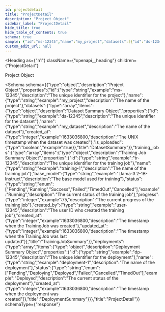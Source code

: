```yaml
---
id: projectdetail
title: "ProjectDetail"
description: "Project Object"
sidebar_label: "ProjectDetail"
hide_title: true
hide_table_of_contents: true
schema: true
sample: {"id":"ms-12345","name":"my_project","datasets":[{"id":"ds-12345","name":"my_dataset","created_at":1633036800,"is_uploaded":true}],"training_jobs":[{"id":"tr-12345","name":"training-1","base_model":"Llama-3.2-1B-Instruct","status":"Running","progress":75,"created_by":"user-12345","created_at":1633036800,"updated_at":1633036800}],"deployments":[{"id":"dp-12345","name":"deployment-1","status":"Deployed","created_at":1633036800}]}
custom_edit_url: null
---
```



<Heading
  as={"h1"}
  className={"openapi__heading"}
  children={"ProjectDetail"}
>
</Heading>



Project Object

<Schema
  schema={{"type":"object","description":"Project Object","properties":{"id":{"type":"string","example":"ms-12345","description":"The unique identifier for the project"},"name":{"type":"string","example":"my_project","description":"The name of the project"},"datasets":{"type":"array","items":{"type":"object","description":"Dataset Summary Object","properties":{"id":{"type":"string","example":"ds-12345","description":"The unique identifier for the dataset"},"name":{"type":"string","example":"my_dataset","description":"The name of the dataset"},"created_at":{"type":"integer","example":1633036800,"description":"The UNIX timestamp when the dataset was created"},"is_uploaded":{"type":"boolean","example":true}},"title":"DatasetSummary"}},"training_jobs":{"type":"array","items":{"type":"object","description":"Training Job Summary Object","properties":{"id":{"type":"string","example":"tr-12345","description":"The unique identifier for the training job"},"name":{"type":"string","example":"training-1","description":"The name of the training job"},"base_model":{"type":"string","example":"Llama-3.2-1B-Instruct","description":"The base model used for training"},"status":{"type":"string","enum":["Pending","Running","Success","Failed","TimedOut","Cancelled"],"example":"Running","description":"The current status of the training job"},"progress":{"type":"integer","example":75,"description":"The current progress of the training job"},"created_by":{"type":"string","example":"user-12345","description":"The user ID who created the training job"},"created_at":{"type":"integer","example":1633036800,"description":"The timestamp when the TrainingJob was created"},"updated_at":{"type":"integer","example":1633036800,"description":"The timestamp when the TrainingJob was last updated"}},"title":"TrainingJobSummary"}},"deployments":{"type":"array","items":{"type":"object","description":"Deployment Summary Object","properties":{"id":{"type":"string","example":"dp-12345","description":"The unique identifier for the deployment"},"name":{"type":"string","example":"deployment-1","description":"The name of the deployment"},"status":{"type":"string","enum":["Pending","Deploying","Deployed","Failed","Cancelled","TimedOut"],"example":"Deployed","description":"The current status of the deployment"},"created_at":{"type":"integer","example":1633036800,"description":"The timestamp when the deployment was created"}},"title":"DeploymentSummary"}}},"title":"ProjectDetail"}}
  schemaType={"response"}
>
  
</Schema>
            